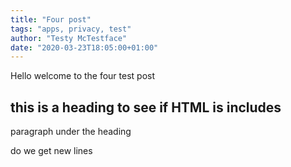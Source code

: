```yaml
---
title: "Four post"
tags: "apps, privacy, test"
author: "Testy McTestface"
date: "2020-03-23T18:05:00+01:00"
---
```


Hello welcome to the four test post

## this is a heading to see if HTML is includes

paragraph under the heading

do we get new lines
